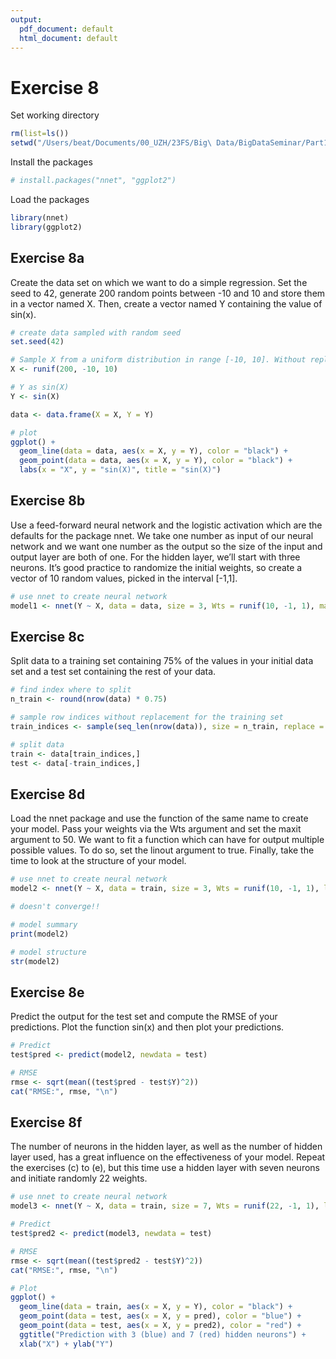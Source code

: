 ```yaml
---
output:
  pdf_document: default
  html_document: default
---
```


# Exercise 8

Set working directory
```r
rm(list=ls())
setwd("/Users/beat/Documents/00_UZH/23FS/Big\ Data/BigDataSeminar/Part1/")
```

Install the packages
```r
# install.packages("nnet", "ggplot2")
```

Load the packages
```r
library(nnet)
library(ggplot2)
```


## Exercise 8a
Create the data set on which we want to do a simple regression. Set the seed to 42, generate 200 random points between -10 and 10 and store them in a vector named X. Then, create a vector named Y containing the value of sin(x).
```r
# create data sampled with random seed
set.seed(42)

# Sample X from a uniform distribution in range [-10, 10]. Without replacement!
X <- runif(200, -10, 10)

# Y as sin(X)
Y <- sin(X)

data <- data.frame(X = X, Y = Y)

# plot 
ggplot() + 
  geom_line(data = data, aes(x = X, y = Y), color = "black") +
  geom_point(data = data, aes(x = X, y = Y), color = "black") +
  labs(x = "X", y = "sin(X)", title = "sin(X)")
```


## Exercise 8b
Use a feed-forward neural network and the logistic activation which are the defaults for the package nnet. We take one number as input of our neural network and we want one number as the output so the size of the input and output layer are both of one. For the hidden layer, we’ll start with three neurons. It’s good practice to randomize the initial weights, so create a vector of 10 random values, picked in the interval [-1,1].
```r
# use nnet to create neural network
model1 <- nnet(Y ~ X, data = data, size = 3, Wts = runif(10, -1, 1), maxit=100)

```

## Exercise 8c
Split data to a training set containing 75% of the values in your initial data set and a test set containing the rest of your data.
```r
# find index where to split
n_train <- round(nrow(data) * 0.75)

# sample row indices without replacement for the training set
train_indices <- sample(seq_len(nrow(data)), size = n_train, replace = FALSE)

# split data
train <- data[train_indices,]
test <- data[-train_indices,]
```

## Exercise 8d
Load the nnet package and use the function of the same name to create your model. Pass your weights via the Wts argument and set the maxit argument to 50. We want to fit a function which can have for output multiple possible values. To do so, set the linout argument to true. Finally, take the time to look at the structure of your model.
```r
# use nnet to create neural network
model2 <- nnet(Y ~ X, data = train, size = 3, Wts = runif(10, -1, 1), linout = TRUE, maxit=50)

# doesn't converge!!
```
```r
# model summary
print(model2)
```

```r
# model structure
str(model2)
```

## Exercise 8e
Predict the output for the test set and compute the RMSE of your predictions. Plot the function sin(x) and then plot your predictions.
```r
# Predict
test$pred <- predict(model2, newdata = test)

# RMSE
rmse <- sqrt(mean((test$pred - test$Y)^2))
cat("RMSE:", rmse, "\n")
```

## Exercise 8f
The number of neurons in the hidden layer, as well as the number of hidden layer used, has a great influence on the effectiveness of your model. Repeat the exercises (c) to (e), but this time use a hidden layer with seven neurons and initiate randomly 22 weights.
```r
# use nnet to create neural network
model3 <- nnet(Y ~ X, data = train, size = 7, Wts = runif(22, -1, 1), linout = TRUE, maxit=50)

# Predict
test$pred2 <- predict(model3, newdata = test)

# RMSE
rmse <- sqrt(mean((test$pred2 - test$Y)^2))
cat("RMSE:", rmse, "\n")

```
```r
# Plot
ggplot() + 
  geom_line(data = train, aes(x = X, y = Y), color = "black") +
  geom_point(data = test, aes(x = X, y = pred), color = "blue") +
  geom_point(data = test, aes(x = X, y = pred2), color = "red") +
  ggtitle("Prediction with 3 (blue) and 7 (red) hidden neurons") +
  xlab("X") + ylab("Y")
```

